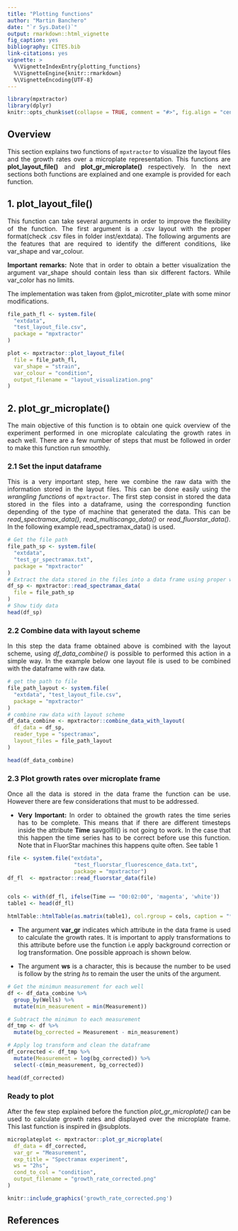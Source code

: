 ```yaml
---
title: "Plotting functions"
author: "Martin Banchero"
date: "`r Sys.Date()`"
output: rmarkdown::html_vignette
fig_caption: yes
bibliography: CITES.bib
link-citations: yes
vignette: >
  %\VignetteIndexEntry{plotting_functions}
  %\VignetteEngine{knitr::rmarkdown}
  %\VignetteEncoding{UTF-8}
---
```

<style>
body {
text-align: justify}
</style>

```r
library(mpxtractor)
library(dplyr)
knitr::opts_chunk$set(collapse = TRUE, comment = "#>", fig.align = "center", fig.show = "hold", dev = "png")
```


## Overview
This section explains two functions of `mpxtractor` to visualize the layout files  and the growth rates over a microplate representation. This functions are 
**plot_layout_file()** and **plot_gr_microplate()** respectively.
In the next sections both functions are explained and one example is provided for 
each function.

## 1. **plot_layout_file()** 
This function can take several arguments in order to improve the flexibility of the function. The first argument is a .csv layout with the proper format(check .csv files in folder inst/extdata). The following arguments are the features that are required to identify the different conditions, like var_shape and var_colour. 

**Important remarks:** Note that in order to obtain a better visualization the argument
var_shape should contain less than six different factors. While var_color has no limits.

The implementation was taken from @plot_microtiter_plate with some minor
modifications.

```r

file_path_fl <- system.file(
  "extdata",
  "test_layout_file.csv",
  package = "mpxtractor"
)

plot <- mpxtractor::plot_layout_file(
  file = file_path_fl,
  var_shape = "strain",
  var_colour = "condition",
  output_filename = "layout_visualization.png"
)
```



## 2. **plot_gr_microplate()**
The main objective of this function is to obtain one quick overview of the 
experiment performed in one microplate calculating the growth rates in each well.
There are a few number of steps that must be followed in order to make this function
run smoothly. 

### 2.1 Set the input dataframe
This is a very important step, here we combine the raw data with the information 
stored in the layout files. This can be done easily using the *wrangling functions*
of `mpxtractor`. The first step consist in stored the data stored in the files
into a dataframe, using the corresponding function depending of the type of machine
that generated the data. This can be *read_spectramax_data()*, *read_multiscango_data()*
or *read_fluorstar_data()*. In the following example read_spectramax_data() is used.

```r
# Get the file path 
file_path_sp <- system.file(
  "extdata",
  "test_gr_spectramax.txt",
  package = "mpxtractor"
)
# Extract the data stored in the files into a data frame using proper wrangling function
df_sp <- mpxtractor::read_spectramax_data(
  file = file_path_sp
)
# Show tidy data 
head(df_sp)
```

### 2.2 Combine data with layout scheme
In this step the data frame obtained above is combined with the layout scheme, 
using *df_data_combine()* is possible to performed this action in a simple way.
In the example below one layout file is used to be combined with the dataframe
with raw data.

```r
# get the path to file
file_path_layout <- system.file(
  "extdata", "test_layout_file.csv",
  package = "mpxtractor"
)
# combine raw data with layout scheme
df_data_combine <- mpxtractor::combine_data_with_layout(
  df_data = df_sp, 
  reader_type = "spectramax", 
  layout_files = file_path_layout
)

head(df_data_combine)
```


### 2.3 Plot growth rates over microplate frame
Once all the data is stored in the data frame the function can be use. However 
there are few considerations that must to be addressed. 

- **Very Important:** In order to obtained the growth rates the time series has to be complete. This means that if there are different timesteps inside the attribute **Time** savgolfil() is not going to work. In the case that this happen the time series has to be correct before use this function. Note that in FluorStar machines this happens quite often. See table 1

```r
file <- system.file("extdata",
                     "test_fluorstar_fluorescence_data.txt",
                     package = "mpxtractor")
df_fl  <- mpxtractor::read_fluorstar_data(file)


cols <- with(df_fl, ifelse(Time == "00:02:00", 'magenta', 'white'))
table1 <- head(df_fl)

htmlTable::htmlTable(as.matrix(table1), col.rgroup = cols, caption = "**Table 1:** Shown in magenta the row containing the time value that breaks the time series")
```



- The argument **var_gr** indicates which attribute in the data frame is used to calculate the growth rates. It is important to apply transformations to this attribute before use the function i.e apply background correction or log transformation. One possible approach is shown
below.

- The argument **ws** is a character, this is because the number to be used is follow by the string *hs* to remain the user the units of the argument.

```r
# Get the minimun measurement for each well
df <- df_data_combine %>%
  group_by(Wells) %>%
  mutate(min_measurement = min(Measurement))

# Subtract the minimun to each measurement
df_tmp <- df %>%
  mutate(bg_corrected = Measurement - min_measurement)

# Apply log transform and clean the dataframe
df_corrected <- df_tmp %>%
  mutate(Measurement = log(bg_corrected)) %>%
  select(-c(min_measurement, bg_corrected))

head(df_corrected)  

```


### Ready to plot
After the few step explained before the function *plot_gr_microplate()* can be 
used to calculate growth rates and displayed over the microplate frame. This last function is inspired in @subplots.
```r
microplateplot <- mpxtractor::plot_gr_microplate(
  df_data = df_corrected,
  var_gr = "Measurement",
  exp_title = "Spectramax experiment",
  ws = "2hs", 
  cond_to_col = "condition",
  output_filename = "growth_rate_corrected.png" 
)

```

```r
knitr::include_graphics('growth_rate_corrected.png')

```

## References


